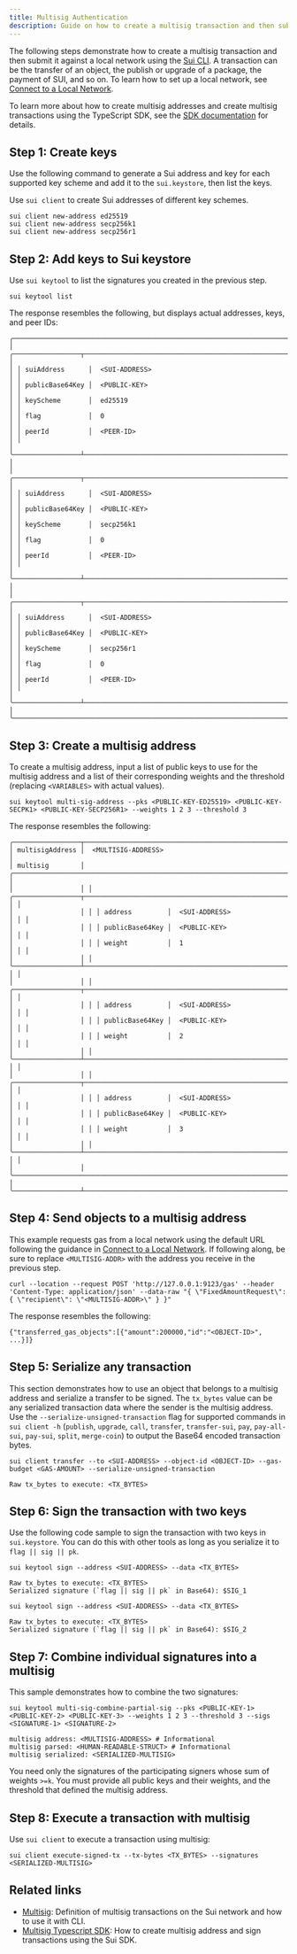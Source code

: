 ```yaml
---
title: Multisig Authentication
description: Guide on how to create a multisig transaction and then submit it against a local network using the Sui CLI.
---
```


The following steps demonstrate how to create a multisig transaction and then submit it against a local network using the [Sui CLI](/references/cli.mdx). A transaction can be the transfer of an object, the publish or upgrade of a package, the payment of SUI, and so on. To learn how to set up a local network, see [Connect to a Local Network](/guides/developer/getting-started/local-network.mdx). 

To learn more about how to create multisig addresses and create multisig transactions using the TypeScript SDK, see the [SDK documentation](https://sdk.mystenlabs.com/typescript/cryptography/multisig) for details. 

## Step 1: Create keys

Use the following command to generate a Sui address and key for each supported key scheme and add it to the `sui.keystore`, then list the keys.

Use `sui client` to create Sui addresses of different key schemes.

```shell
sui client new-address ed25519
sui client new-address secp256k1
sui client new-address secp256r1
```

## Step 2: Add keys to Sui keystore

Use `sui keytool` to list the signatures you created in the previous step.

```shell
sui keytool list
```

The response resembles the following, but displays actual addresses, keys, and peer IDs:

```shell
╭────────────────────────────────────────────────────────────────────────────────────────────╮
│ ╭─────────────────┬──────────────────────────────────────────────────────────────────────╮ │
│ │ suiAddress      │  <SUI-ADDRESS>                                                       │ │
│ │ publicBase64Key │  <PUBLIC-KEY>                                                        │ │
│ │ keyScheme       │  ed25519                                                             │ │
│ │ flag            │  0                                                                   │ │
│ │ peerId          │  <PEER-ID>                                                           │ │
│ ╰─────────────────┴──────────────────────────────────────────────────────────────────────╯ │
│ ╭─────────────────┬──────────────────────────────────────────────────────────────────────╮ │
│ │ suiAddress      │  <SUI-ADDRESS>                                                       │ │
│ │ publicBase64Key │  <PUBLIC-KEY>                                                        │ │
│ │ keyScheme       │  secp256k1                                                           │ │
│ │ flag            │  0                                                                   │ │
│ │ peerId          │  <PEER-ID>                                                           │ │
│ ╰─────────────────┴──────────────────────────────────────────────────────────────────────╯ │
│ ╭─────────────────┬──────────────────────────────────────────────────────────────────────╮ │
│ │ suiAddress      │  <SUI-ADDRESS>                                                       │ │
│ │ publicBase64Key │  <PUBLIC-KEY>                                                        │ │
│ │ keyScheme       │  secp256r1                                                           │ │
│ │ flag            │  0                                                                   │ │
│ │ peerId          │  <PEER-ID>                                                           │ │
│ ╰─────────────────┴──────────────────────────────────────────────────────────────────────╯ │
╰────────────────────────────────────────────────────────────────────────────────────────────╯
```

## Step 3: Create a multisig address

To create a multisig address, input a list of public keys to use for the multisig address and a list of their corresponding weights and the threshold (replacing `<VARIABLES>` with actual values). 

```shell
sui keytool multi-sig-address --pks <PUBLIC-KEY-ED25519> <PUBLIC-KEY-SECPK1> <PUBLIC-KEY-SECP256R1> --weights 1 2 3 --threshold 3
```

The response resembles the following:

```
╭─────────────────┬────────────────────────────────────────────────────────────────────────────────────╮
│ multisigAddress │  <MULTISIG-ADDRESS>                                                                │
│ multisig        │ ╭────────────────────────────────────────────────────────────────────────────────╮ │
│                 │ │ ╭─────────────────┬──────────────────────────────────────────────────────────╮ │ │
│                 │ │ │ address         │  <SUI-ADDRESS>                                           │ │ │
│                 │ │ │ publicBase64Key │  <PUBLIC-KEY>                                            │ │ │
│                 │ │ │ weight          │  1                                                       │ │ │
│                 │ │ ╰─────────────────┴──────────────────────────────────────────────────────────╯ │ │
│                 │ │ ╭─────────────────┬──────────────────────────────────────────────────────────╮ │ │
│                 │ │ │ address         │  <SUI-ADDRESS>                                           │ │ │
│                 │ │ │ publicBase64Key │  <PUBLIC-KEY>                                            │ │ │
│                 │ │ │ weight          │  2                                                       │ │ │
│                 │ │ ╰─────────────────┴──────────────────────────────────────────────────────────╯ │ │
│                 │ │ ╭─────────────────┬──────────────────────────────────────────────────────────╮ │ │
│                 │ │ │ address         │  <SUI-ADDRESS>                                           │ │ │
│                 │ │ │ publicBase64Key │  <PUBLIC-KEY>                                            │ │ │
│                 │ │ │ weight          │  3                                                       │ │ │
│                 │ │ ╰─────────────────┴──────────────────────────────────────────────────────────╯ │ │
│                 │ ╰────────────────────────────────────────────────────────────────────────────────╯ │
╰─────────────────┴────────────────────────────────────────────────────────────────────────────────────╯
```

## Step 4: Send objects to a multisig address

This example requests gas from a local network using the default URL following the guidance in [Connect to a Local Network](/guides/developer/getting-started/local-network.mdx). If following along, be sure to replace `<MULTISIG-ADDR>` with the address you receive in the previous step.

```shell
curl --location --request POST 'http://127.0.0.1:9123/gas' --header 'Content-Type: application/json' --data-raw "{ \"FixedAmountRequest\": { \"recipient\": \"<MULTISIG-ADDR>\" } }"
```

The response resembles the following:

```
{"transferred_gas_objects":[{"amount":200000,"id":"<OBJECT-ID>", ...}]}
```

## Step 5: Serialize any transaction

This section demonstrates how to use an object that belongs to a multisig address and serialize a transfer to be signed. The `tx_bytes` value can be any serialized transaction data where the sender is the multisig address. Use the `--serialize-unsigned-transaction` flag for supported commands in `sui client -h` (`publish`, `upgrade`, `call`, `transfer`, `transfer-sui`, `pay`, `pay-all-sui`, `pay-sui`, `split`, `merge-coin`) to output the Base64 encoded transaction bytes.

```shell
sui client transfer --to <SUI-ADDRESS> --object-id <OBJECT-ID> --gas-budget <GAS-AMOUNT> --serialize-unsigned-transaction

Raw tx_bytes to execute: <TX_BYTES>
```

## Step 6: Sign the transaction with two keys

Use the following code sample to sign the transaction with two keys in `sui.keystore`. You can do this with other tools as long as you serialize it to `flag || sig || pk`.

```shell
sui keytool sign --address <SUI-ADDRESS> --data <TX_BYTES>

Raw tx_bytes to execute: <TX_BYTES>
Serialized signature (`flag || sig || pk` in Base64): $SIG_1

sui keytool sign --address <SUI-ADDRESS> --data <TX_BYTES>

Raw tx_bytes to execute: <TX_BYTES>
Serialized signature (`flag || sig || pk` in Base64): $SIG_2
```

## Step 7: Combine individual signatures into a multisig

This sample demonstrates how to combine the two signatures:

```shell
sui keytool multi-sig-combine-partial-sig --pks <PUBLIC-KEY-1> <PUBLIC-KEY-2> <PUBLIC-KEY-3> --weights 1 2 3 --threshold 3 --sigs <SIGNATURE-1> <SIGNATURE-2>

multisig address: <MULTISIG-ADDRESS> # Informational
multisig parsed: <HUMAN-READABLE-STRUCT> # Informational
multisig serialized: <SERIALIZED-MULTISIG>
```

You need only the signatures of the participating signers whose sum of weights `>=k`. You must provide all public keys and their weights, and the threshold that defined the multisig address.

## Step 8: Execute a transaction with multisig

Use `sui client` to execute a transaction using multisig:

```shell
sui client execute-signed-tx --tx-bytes <TX_BYTES> --signatures <SERIALIZED-MULTISIG>
```

## Related links

- [Multisig](../../../concepts/cryptography/transaction-auth/multisig.mdx): Definition of multisig transactions on the Sui network and how to use it with CLI.
- [Multisig Typescript SDK](https://sdk.mystenlabs.com/typescript/cryptography/multisig): How to create multisig address and sign transactions using the Sui SDK.
